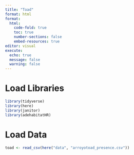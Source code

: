 ```yaml
---
title: "Toad"
format: html
format: 
  html:
    code-fold: true 
    toc: true
    number-sections: false
    embed-resources: true
editor: visual
execute:
  echo: true
  message: false
  warning: false
---
```


::: panel-tabset
# Load Libraries

```r
library(tidyverse)
library(here)
library(janitor)
library(adehabitatHR)

```

# Load Data

```r
toad <- read_csv(here("data", "arroyotoad_presence.csv"))
```
:::
